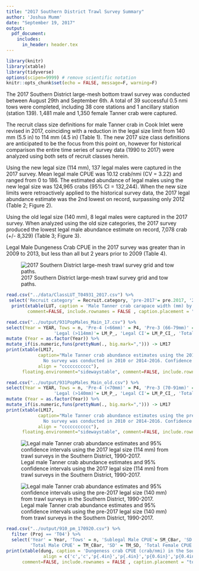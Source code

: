 ```yaml
---
title: "2017 Southern District Trawl Survey Summary"
author: 'Joshua Mumm'      
date: "September 19, 2017"
output:
  pdf_document:
    includes:
      in_header: header.tex
---
```

```r
library(knitr)
library(xtable)
library(tidyverse)
options(scipen=9999) # remove scientific notation
knitr::opts_chunk$set(echo = FALSE, message=F, warning=F)
```

The 2017 Southern District large-mesh bottom trawl survey was conducted between August 29th and September 6th.  A total of 39 successful 0.5 nmi tows were completed, including 38 core stations and 1 ancillary station (station 139).  1,481 male and 1,350 female Tanner crab were captured.

The recruit class size definitions for male Tanner crab in Cook Inlet were revised in 2017, coinciding with a reduction in the legal size limit from 140 mm (5.5 in) to 114 mm (4.5 in) (Table 1).  The new 2017 size class definitions are anticipated to be the focus from this point on, however for historical comparison the entire time series of survey data (1990 to 2017) were analyzed using both sets of recruit classes herein.

Using the new legal size (114 mm), 137 legal males were captured in the 2017 survey.  Mean legal male CPUE was 10.12 crab/nmi (CV = 3.22) and ranged from 0 to 186.  The estimated abundance of legal males using the new legal size was 124,965 crabs (95% CI = 132,244).  When the new size limits were retroactively applied to the historical survey data, the 2017 legal abundance estimate was the 2nd lowest on record, surpassing only 2012 (Table 2; Figure 2).

Using the old legal size (140 mm), 8 legal males were captured in the 2017 survey.  When analyzed using the old size categories, the 2017 survey produced the lowest legal male abundance estimate on record, 7,078 crab (+/- 8,329) (Table 3; Figure 3).      
   
Legal Male Dungeness Crab CPUE in the 2017 survey was greater than in 2009 to 2013, but less than all but 2 years prior to 2009 (Table 4).      

\newpage

![2017 Southern District large-mesh trawl survey grid and tow paths.](../figs/2017T04tows_170919.png)

```r
read.csv("../data/ClassLUT_T04931_2017.csv") %>%
 select('Recruit category' = Recruit.category, 'pre-2017'= pre.2017, '2017' = X2017) -> LUT
  print(xtable(LUT, caption = 'Male Tanner crab carapace width (mm) by recruit category for the Southern Distric trawl surveys.'),
        comment=FALSE, include.rownames = FALSE , caption.placement = "top")
```  

\newpage

```r
read.csv("../output/931PopMales_Main_17.csv") %>%
select(Year = YEAR, Tows = n, 'Pre-4 (<66mm)' = P4, 'Pre-3 (66-79mm)' = P3, 'Pre-2 (80-95mm)' = P2, 'Pre-1 (96-113mm)' = P1,
                  'Legal (>114mm)'= LM_P_, 'Legal CI'= LM_P_CI_, 'Total' = TM_P_, 'Total CI'= TM_P_CI_ ) %>%
mutate (Year = as.factor(Year)) %>%
mutate_if(is.numeric,funs(prettyNum(., big.mark=","))) -> LM17
print(xtable(LM17,
            caption="Male Tanner crab abundance estimates using the 2017 size class revisions from trawl surveys in the Southern District, 1990-2017.
              No survey was conducted in 2010 or 2014-2016. Confidence intervals are at 95 percent.",
            align = "ccccccccccc"),
      floating.environment="sidewaystable", comment=FALSE, include.rownames = FALSE , caption.placement = "top")
```   


```r
read.csv("../output/931PopMales_Main_old.csv") %>%
select(Year = YEAR, Tows = n, 'Pre-4 (<70mm)' = P4, 'Pre-3 (70-91mm)' = P3, 'Pre-2 (92-114mm)' = P2, 'Pre-1 (115-139mm)' = P1,
                  'Legal (>140mm)'= LM_P_, 'Legal CI'= LM_P_CI_, 'Total' = TM_P_, 'Total CI'= TM_P_CI_ ) %>%
mutate (Year = as.factor(Year)) %>%
mutate_if(is.numeric,funs(prettyNum(., big.mark=","))) -> LM17
print(xtable(LM17,
            caption="Male Tanner crab abundance estimates using the pre-2017 size class definitions from trawl surveys in the Southern District, 1990-2017.
              No survey was conducted in 2010 or 2014-2016. Confidence intervals are at 95 percent.",
            align = "ccccccccccc"),
      floating.environment="sidewaystable", comment=FALSE, include.rownames = FALSE , caption.placement = "top")
```   

\newpage


![Legal male Tanner crab abundance estimates and 95% confidence intervals using the 2017 legal size (114 mm) from trawl surveys in the Southern District, 1990-2017.](../figs/T04LM_2017SCs.png)

![Legal male Tanner crab abundance estimates and 95% confidence intervals using the pre-2017 legal size (140 mm) from trawl surveys in the Southern District, 1990-2017.](../figs/T04LM_oldSCs.png)

\newpage
```r
read.csv("../output/910_pm_170920.csv") %>%
  filter (Proj == 'T04') %>% 
  select('Year' = Year, 'Tows' = n, 'Sublegal Male CPUE'= SM_CBar, 'SD' = SM_SD, 'Legal Male CPUE' = LM_CBar, 'SD' = LM_SD,
         'Total Male CPUE' = TM_CBar, 'SD' = TM_SD, 'Total Female CPUE' = TF_CBar, 'SD' = TF_SD) -> dung
print(xtable(dung, caption = 'Dungeness crab CPUE (crab/nmi) in the Southern Distric trawl survey, 1990 to 2017',
              align = c('c','c','p{.4in}','p{.4in}','p{0.6in}','p{0.4in}','p{0.6in}','p{0.4in}','p{0.6in}','p{0.45in}','p{0.6in}')),
      comment=FALSE, include.rownames = FALSE , caption.placement = "top")
```  